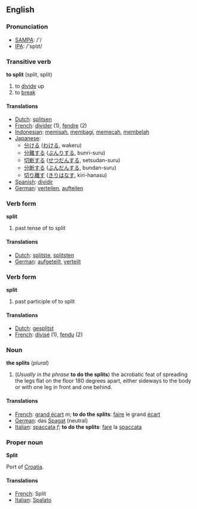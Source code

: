 ==English==

=== Pronunciation ===
*[[w:SAMPA|SAMPA]]: /'/
*[[w:IPA|IPA]]: /'splɪt/

===Transitive verb===

'''to split''' (split, split)

# to [[divide]] up
# to [[break]]

====Translations====
*[[Dutch]]: [[splitsen]]
*[[French]]: [[divider]] (1), [[fendre]] (2)
*[[Indonesian]]: [[pisah|memisah]], [[bagi|membagi]], [[pecah|memecah]], [[belah|membelah]]
*[[Japanese]]: 
** [[分ける]] ([[わける]], wakeru)
** [[分離]]する ([[ぶんり]]する, bunri-suru)
** [[切断]]する ([[せつだん]]する, setsudan-suru)
** [[分断]]する ([[ぶんだん]]する, bundan-suru)
** [[切り離す]] ([[きりはなす]], kiri-hanasu)
*[[Spanish]]: [[dividir]]
*[[German]]: [[verteilen]], [[aufteilen]]

===Verb form===

'''split'''

# past tense of to split

====Translations====
*[[Dutch]]: [[splitste]], [[splitsten]]
*[[German]]: [[aufgeteilt]], [[verteilt]]

===Verb form===

'''split'''

# past participle of to split

====Translations====
*[[Dutch]]: [[gesplitst]]
*[[French]]: [[divisé]] (1), [[fendu]] (2)

===Noun===

'''the splits''' (''plural'')

# (''Usually in the phrase'' '''to do the splits''') the acrobatic feat of spreading the legs flat on the floor 180 degrees apart, either sideways to the body or with one leg in front and one behind.

====Translations====

*[[French]]: [[grand écart]] ''m''; '''to do the splits''': [[faire]] le grand [[écart]]
*[[German]]: das [[Spagat]] (neutral)
*[[Italian]]: [[spaccata]] ''f''; '''to do the splits''': [[fare]] la [[spaccata]]

===Proper noun===

'''Split'''

Port of [[Croatia]].

====Translations====

*[[French]]: Split
*[[Italian]]: [[Spalato]]